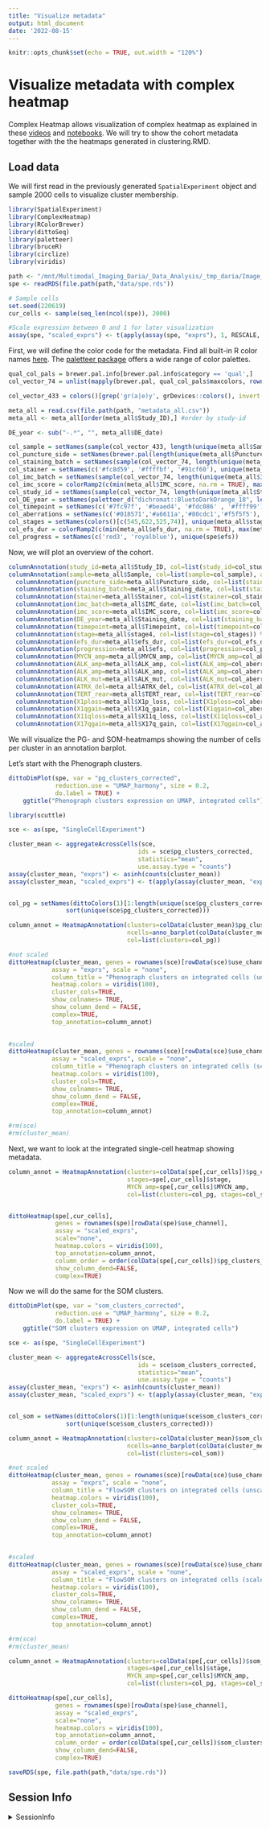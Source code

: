 ```yaml
---
title: "Visualize metadata"
output: html_document
date: '2022-08-15'
---
```


```r
knitr::opts_chunk$set(echo = TRUE, out.width = "120%")


```

# Visualize metadata with complex heatmap

Complex Heatmap allows visualization of complex heatmap as explained in these [videos](https://www.youtube.com/watch?v=NlMga8pK2Pw) and [notebooks](https://github.com/brandonyph/ComplexHeatmap_Walkthrough). We will try to show the cohort metadata together with the the heatmaps generated in clustering.RMD. 

## Load data

We will first read in the previously generated `SpatialExperiment` object and
sample 2000 cells to visualize cluster membership.

```r
library(SpatialExperiment)
library(ComplexHeatmap)
library(RColorBrewer)
library(dittoSeq)
library(paletteer)
library(bruceR)
library(circlize)
library(viridis)

path <- "/mnt/Multimodal_Imaging_Daria/_Data_Analysis/_tmp_daria/Image_analysis/20220723_Steinbock_Mesmer_IFbased"
spe <- readRDS(file.path(path,"data/spe.rds"))

# Sample cells
set.seed(220619)
cur_cells <- sample(seq_len(ncol(spe)), 2000)

#Scale expression between 0 and 1 for later visualization
assay(spe, "scaled_exprs") <- t(apply(assay(spe, "exprs"), 1, RESCALE, to=0:1))
```

First, we will define the color code for the metadata. Find all built-in R color names [here](https://www.farb-tabelle.de/de/farbtabelle.htm). The [paletteer package](https://r-charts.com/color-palettes/) offers a wide range of color palettes.  

```r

qual_col_pals = brewer.pal.info[brewer.pal.info$category == 'qual',]
col_vector_74 = unlist(mapply(brewer.pal, qual_col_pals$maxcolors, rownames(qual_col_pals)))

col_vector_433 = colors()[grep('gr(a|e)y', grDevices::colors(), invert = T)]

meta_all = read.csv(file.path(path, "metadata_all.csv"))
meta_all <- meta_all[order(meta_all$Study_ID),] #order by study-id

DE_year <- sub("-.*", "", meta_all$DE_date)

col_sample = setNames(sample(col_vector_433, length(unique(meta_all$Sample))), unique(meta_all$Sample))
col_puncture_side = setNames(brewer.pal(length(unique(meta_all$Puncture_side)), 'Set3'), unique(meta_all$Puncture_side))
col_staining_batch = setNames(sample(col_vector_74, length(unique(meta_all$Staining_date))), unique(meta_all$Staining_date))
col_stainer = setNames(c('#fc8d59', '#ffffbf', '#91cf60'), unique(meta_all$Stainer))
col_imc_batch = setNames(sample(col_vector_74, length(unique(meta_all$IMC_date))), unique(meta_all$IMC_date))
col_imc_score = colorRamp2(c(min(meta_all$IMC_score, na.rm = TRUE), max(meta_all$IMC_score, na.rm = TRUE)/2, max(meta_all$IMC_score, na.rm = TRUE)), c("red", "white", "blue")) 
col_study_id = setNames(sample(col_vector_74, length(unique(meta_all$Study_ID))), unique(meta_all$Study_ID))
col_DE_year = setNames(paletteer_d("dichromat::BluetoDarkOrange_18", length(unique(DE_year)), -1), unique(DE_year))
col_timepoint = setNames(c('#7fc97f', '#beaed4', '#fdc086' , '#ffff99'), unique(meta_all$Timepoint))
col_aberrations = setNames(c('#018571','#a6611a','#80cdc1','#f5f5f5'), c(0,1,3,9))
col_stages = setNames(colors()[c(545,622,525,74)], unique(meta_all$stage4))
col_efs_dur = colorRamp2(c(min(meta_all$efs_dur, na.rm = TRUE), max(meta_all$efs_dur, na.rm = TRUE)/2, max(meta_all$efs_dur, na.rm = TRUE)), paletteer_c("ggthemes::Red-Green Diverging", 3))
col_progress = setNames(c('red3', 'royalblue'), unique(spe$efs))
```

Now, we will plot an overview of the cohort.

```r
columnAnnotation(study_id=meta_all$Study_ID, col=list(study_id=col_study_id))  %v%
columnAnnotation(sample=meta_all$Sample, col=list(sample=col_sample), annotation_legend_param = list(sample = list(grid_height=unit(0.05, "cm"), labels_gp = gpar(fontsize = 5)))) %v%
  columnAnnotation(puncture_side=meta_all$Puncture_side, col=list(stainer=col_puncture_side)) %v%
  columnAnnotation(staining_batch=meta_all$Staining_date, col=list(staining_batch=col_staining_batch)) %v%
  columnAnnotation(stainer=meta_all$Stainer, col=list(stainer=col_stainer)) %v%
  columnAnnotation(imc_batch=meta_all$IMC_date, col=list(imc_batch=col_imc_batch)) %v%
  columnAnnotation(imc_score=meta_all$IMC_score, col=list(imc_score=col_imc_score))  %v%
  columnAnnotation(DE_year=meta_all$Staining_date, col=list(staining_batch=col_staining_batch)) %v%
  columnAnnotation(timepoint=meta_all$Timepoint, col=list(timepoint=col_timepoint))  %v%
  columnAnnotation(stage=meta_all$stage4, col=list(stage=col_stages)) %v% 
  columnAnnotation(efs_dur=meta_all$efs_dur, col=list(efs_dur=col_efs_dur)) %v% 
  columnAnnotation(progression=meta_all$efs, col=list(progression=col_progress))  %v%
  columnAnnotation(MYCN_amp=meta_all$MYCN_amp, col=list(MYCN_amp=col_aberrations), annotation_legend_param = list(MYCN_amp = list(title='aberration', labels = c('no', 'yes', 'het', 'NA'))))  %v%
  columnAnnotation(ALK_amp=meta_all$ALK_amp, col=list(ALK_amp=col_aberrations), show_legend=FALSE) %v%
  columnAnnotation(ALK_amp=meta_all$ALK_amp, col=list(ALK_amp=col_aberrations), show_legend=FALSE) %v%
  columnAnnotation(ALK_mut=meta_all$ALK_mut, col=list(ALK_mut=col_aberrations), show_legend=FALSE) %v%
  columnAnnotation(ATRX_del=meta_all$ATRX_del, col=list(ATRX_del=col_aberrations), show_legend=FALSE) %v%
  columnAnnotation(TERT_rear=meta_all$TERT_rear, col=list(TERT_rear=col_aberrations), show_legend=FALSE) %v%
  columnAnnotation(X1ploss=meta_all$X1p_loss, col=list(X1ploss=col_aberrations), show_legend=FALSE) %v%
  columnAnnotation(X1qgain=meta_all$X1q_gain, col=list(X1qgain=col_aberrations), show_legend=FALSE) %v%
  columnAnnotation(X11qloss=meta_all$X11q_loss, col=list(X11qloss=col_aberrations), show_legend=FALSE) %v%
  columnAnnotation(X17qgain=meta_all$X17q_gain, col=list(X17qgain=col_aberrations), show_legend=FALSE) 
```

We will visualize the PG- and SOM-heatmamps showing the number of cells per cluster in an annotation barplot.

Let's start with the Phenograph clusters.

```r
dittoDimPlot(spe, var = "pg_clusters_corrected", 
             reduction.use = "UMAP_harmony", size = 0.2,
             do.label = TRUE) +
    ggtitle("Phenograph clusters expression on UMAP, integrated cells")
```


```r
library(scuttle)

sce <- as(spe, "SingleCellExperiment")

cluster_mean <- aggregateAcrossCells(sce,
                                    ids = sce$pg_clusters_corrected,
                                    statistics="mean",
                                    use.assay.type = "counts")
assay(cluster_mean, "exprs") <- asinh(counts(cluster_mean))
assay(cluster_mean, "scaled_exprs") <- t(apply(assay(cluster_mean, "exprs"), 1, RESCALE, to=0:1))


col_pg = setNames(dittoColors(1)[1:length(unique(sce$pg_clusters_corrected))], 
                sort(unique(sce$pg_clusters_corrected)))

column_annot = HeatmapAnnotation(clusters=colData(cluster_mean)$pg_clusters_corrected, 
                                 ncells=anno_barplot(colData(cluster_mean)$ncells, height = unit(3, "cm")),
                                 col=list(clusters=col_pg))

#not scaled
dittoHeatmap(cluster_mean, genes = rownames(sce)[rowData(sce)$use_channel],
            assay = "exprs", scale = "none",
            column_title = "Phenograph clusters on integrated cells (unscaled)", 
            heatmap.colors = viridis(100),
            cluster_cols=TRUE,
            show_colnames= TRUE,
            show_column_dend = FALSE,
            complex=TRUE,
            top_annotation=column_annot)
            

#scaled
dittoHeatmap(cluster_mean, genes = rownames(sce)[rowData(sce)$use_channel],
            assay = "scaled_exprs", scale = "none",
            column_title = "Phenograph clusters on integrated cells (scaled)",
            heatmap.colors = viridis(100),
            cluster_cols=TRUE,
            show_colnames= TRUE,
            show_column_dend = FALSE,
            complex=TRUE,
            top_annotation=column_annot)

#rm(sce)
#rm(cluster_mean)

```

Next, we want to look at the integrated single-cell heatmap showing metadata. 


```r

column_annot = HeatmapAnnotation(clusters=colData(spe[,cur_cells])$pg_clusters_corrected, 
                                 stages=spe[,cur_cells]$stage,
                                 MYCN_amp=spe[,cur_cells]$MYCN_amp,
                                 col=list(clusters=col_pg, stages=col_stages, MYCN_amp=col_aberrations))


dittoHeatmap(spe[,cur_cells], 
             genes = rownames(spe)[rowData(spe)$use_channel],
             assay = "scaled_exprs", 
             scale="none",
             heatmap.colors = viridis(100), 
             top_annotation=column_annot,
             column_order = order(colData(spe[,cur_cells])$pg_clusters_corrected),
             show_column_dend=FALSE,
             complex=TRUE)

```

Now we will do the same for the SOM clusters.

```r
dittoDimPlot(spe, var = "som_clusters_corrected", 
             reduction.use = "UMAP_harmony", size = 0.2,
             do.label = TRUE) +
    ggtitle("SOM clusters expression on UMAP, integrated cells")
```


```r

sce <- as(spe, "SingleCellExperiment")

cluster_mean <- aggregateAcrossCells(sce,
                                    ids = sce$som_clusters_corrected,
                                    statistics="mean",
                                    use.assay.type = "counts")
assay(cluster_mean, "exprs") <- asinh(counts(cluster_mean))
assay(cluster_mean, "scaled_exprs") <- t(apply(assay(cluster_mean, "exprs"), 1, RESCALE, to=0:1))


col_som = setNames(dittoColors(1)[1:length(unique(sce$som_clusters_corrected))], 
                sort(unique(sce$som_clusters_corrected)))

column_annot = HeatmapAnnotation(clusters=colData(cluster_mean)$som_clusters_corrected, 
                                 ncells=anno_barplot(colData(cluster_mean)$ncells, height = unit(3, "cm")),
                                 col=list(clusters=col_som))

#not scaled
dittoHeatmap(cluster_mean, genes = rownames(sce)[rowData(sce)$use_channel],
            assay = "exprs", scale = "none",
            column_title = "FlowSOM clusters on integrated cells (unscaled)", 
            heatmap.colors = viridis(100),
            cluster_cols=TRUE,
            show_colnames= TRUE,
            show_column_dend = FALSE,
            complex=TRUE,
            top_annotation=column_annot)
            

#scaled
dittoHeatmap(cluster_mean, genes = rownames(sce)[rowData(sce)$use_channel],
            assay = "scaled_exprs", scale = "none",
            column_title = "FlowSOM clusters on integrated cells (scaled)",
            heatmap.colors = viridis(100),
            cluster_cols=TRUE,
            show_colnames= TRUE,
            show_column_dend = FALSE,
            complex=TRUE,
            top_annotation=column_annot)

#rm(sce)
#rm(cluster_mean)

```


```r

column_annot = HeatmapAnnotation(clusters=colData(spe[,cur_cells])$som_clusters_corrected, 
                                 stages=spe[,cur_cells]$stage,
                                 MYCN_amp=spe[,cur_cells]$MYCN_amp,
                                 col=list(clusters=col_pg, stages=col_stages, MYCN_amp=col_aberrations))

dittoHeatmap(spe[,cur_cells], 
             genes = rownames(spe)[rowData(spe)$use_channel],
             assay = "scaled_exprs", 
             scale="none",
             heatmap.colors = viridis(100), 
             top_annotation=column_annot,
             column_order = order(colData(spe[,cur_cells])$som_clusters_corrected),
             show_column_dend=FALSE,
             complex=TRUE)

```

```r
saveRDS(spe, file.path(path,"data/spe.rds"))
```

## Session Info

<details>
   <summary>SessionInfo</summary>
   
```r
sessionInfo()
```
</details>
